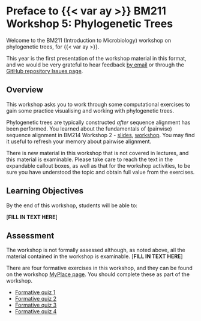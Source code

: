 # Preface to {{< var ay >}} BM211 Workshop 5: Phylogenetic Trees {.unnumbered}

Welcome to the BM211 (Introduction to Microbiology) workshop on phylogenetic trees, for {{< var ay >}}.

This year is the first presentation of the workshop material in this format, and we would be very grateful to hear feedback [by email](mailto:{{< var admin.email >}}) or through the [GitHub repository Issues page]({{< var github.issues >}}).

## Overview

This workshop asks you to work through some computational exercises to gain some practice visualising and working with phylogenetic trees.

::: { .callout-note }
Phylogenetic trees are typically constructed _after_ sequence alignment has been performed. You learned about the fundamentals of (pairwise) sequence alignment in BM214 Workshop 2 -  [slides](https://classes.myplace.strath.ac.uk/mod/resource/view.php?id=1956504), [workshop](https://sipbs-compbiol.github.io/BM214-Workshop-2/). You may find it useful to refresh your memory about pairwise alignment.
:::

::: { .callout-warning title="Important Note" }
There is new material in this workshop that is not covered in lectures, and this material is examinable. Please take care to reach the text in the expandable callout boxes, as well as that for the workshop activities, to be sure you have understood the topic and obtain full value from the exercises.
:::

## Learning Objectives

By the end of this workshop, students will be able to:

[**FILL IN TEXT HERE**]

## Assessment

The workshop is not formally assessed although, as noted above, all the material contained in the workshop is examinable. [**FILL IN TEXT HERE**]

::: { .callout-important }
There are four formative exercises in this workshop, and they can be found on the workshop [MyPlace page]({{< var myplace.bm211 >}}). You should complete these as part of the workshop.

- [Formative quiz 1]({{< var myplace.quiz1 >}})
- [Formative quiz 2]({{< var myplace.quiz2 >}})
- [Formative quiz 3]({{< var myplace.quiz3 >}})
- [Formative quiz 4]({{< var myplace.quiz4 >}})
:::

